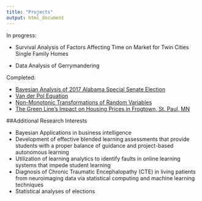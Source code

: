 ```yaml
---
title: "Projects"
output: html_document
---
```


In progress:

- Survival Analysis of Factors Affecting Time on Market for Twin Cities Single Family Homes

- Data Analysis of Gerrymandering

Completed:

- [Bayesian Analysis of 2017 Alabama Special Senate Election](FinalReport.html) 
- [Van der Pol Equation](m312_project_handout.pdf) 
- [Non-Monotonic Transformations of Random Variables](m354-presentation-project__3_.pdf) 
- [The Green Line’s Impact on Housing Prices in Frogtown, St. Paul, MN](stats_final_paper-_frogtown.pdf)



##Additional Research Interests

- Bayesian Applications in business intelligence
- Development of effective blended learning assessments that provide students with a proper balance of guidance and project-based autonomous learning
- Utilization of learning analytics to identify faults in online learning systems that impede student learning
- Diagnosis of Chronic Traumatic Encephalopathy (CTE) in living patients from neuroimaging data via statistical computing and machine learning techniques
- Statistical analyses of elections

